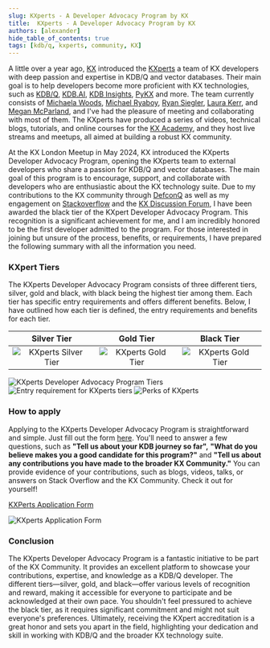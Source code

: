```yaml
---
slug: KXperts - A Developer Advocacy Program by KX
title:  KXperts - A Developer Advocacy Program by KX
authors: [alexander]
hide_table_of_contents: true
tags: [kdb/q, kxperts, community, KX]
---
```


A little over a year ago, [KX](https://www.kx.com) introduced the [KXperts](https://www.kx.com/kxperts/) a team of KX developers with deep passion and expertise in KDB/Q and vector databases. Their main goal is to help developers become more proficient with KX technologies, such as [KDB/Q](https://code.kx.com/q/), [KDB.AI](https://kdb.ai), [KDB Insights](https://code.kx.com/insights/1.10/microservices/index.html), [PyKX](https://code.kx.com/pykx/2.5/) and more. The team currently consists of [Michaela Woods](https://www.linkedin.com/in/michaela-woods-50502b60/), [Michael Ryaboy](https://www.linkedin.com/in/michael-ryaboy-software-engineer/), [Ryan Siegler](https://www.linkedin.com/in/ryan-siegler-816207102/), [Laura Kerr](https://www.linkedin.com/in/laura-kerr-59046069/), and [Megan McParland](https://www.linkedin.com/in/megan-mcparland-4605b9180/), and I've had the pleasure of meeting and collaborating with most of them. The KXperts have produced a series of videos, technical blogs, tutorials, and online courses for the [KX Academy](https://learninghub.kx.com), and they host live streams and meetups, all aimed at building a robust KX community.

<!-- truncate -->

At the KX London Meetup in May 2024, KX introduced the KXperts Developer Advocacy Program, opening the KXperts team to external developers who share a passion for KDB/Q and vector databases. The main goal of this program is to encourage, support, and collaborate with developers who are enthusiastic about the KX technology suite. Due to my contributions to the KX community through [DefconQ](https://www.defconq.tech) as well as my engagement on [Stackoverflow](https://stackoverflow.com) and the [KX Discussion Forum](https://learninghub.kx.com/forums/), I have been awarded the black tier of the KXpert Developer Advocacy Program. This recognition is a significant achievement for me, and I am incredibly honored to be the first developer admitted to the program. For those interested in joining but unsure of the process, benefits, or requirements, I have prepared the following summary with all the information you need.

### KXpert Tiers

The KXperts Developer Advocacy Program consists of three different tiers, silver, gold and black, with black being the highest tier among them. Each tier has specific entry requirements and offers different benefits. Below, I have outlined how each tier is defined, the entry requirements and benefits for each tier.

Silver Tier               		 | Gold Tier				| Black Tier
:---------------------------------------:|:------------------------------------:|:-------------------------------------:
![KXperts Silver Tier](./silverBadge.png)|![KXperts Gold Tier](./goldBadge.png) |![KXperts Gold Tier](./blackBadge.png)

![KXperts Developer Advocacy Program Tiers](./tiers.png)
![Entry requirement for KXperts tiers](./requirements.png)
![Perks of KXperts](./perks.png)

### How to apply

Applying to the KXperts Developer Advocacy Program is straightforward and simple. Just fill out the form [here](https://forms.office.com/pages/responsepage.aspx?id=MmAAi833TkCPb0cZ8EFBe5SmUGAYdqNBgRUb7Zmk5fZURUhNMUpQTUEzWlZGV04zRTlMQUpHU1FKMSQlQCN0PWcu). You'll need to answer a few questions, such as **"Tell us about your KDB journey so far",** **"What do you believe makes you a good candidate for this program?"** and **"Tell us about any contributions you have made to the broader KX Community."** You can provide evidence of your contributions, such as blogs, videos, talks, or answers on Stack Overflow and the KX Community. Check it out for yourself!

[KXPerts Application Form](https://forms.office.com/pages/responsepage.aspx?id=MmAAi833TkCPb0cZ8EFBe5SmUGAYdqNBgRUb7Zmk5fZURUhNMUpQTUEzWlZGV04zRTlMQUpHU1FKMSQlQCN0PWcu)

![KXperts Application Form](./form.png)

### Conclusion

The KXperts Developer Advocacy Program is a fantastic initiative to be part of the KX Community. It provides an excellent platform to showcase your contributions, expertise, and knowledge as a KDB/Q developer. The different tiers—silver, gold, and black—offer various levels of recognition and reward, making it accessible for everyone to participate and be acknowledged at their own pace. You shouldn't feel pressured to achieve the black tier, as it requires significant commitment and might not suit everyone's preferences. Ultimately, receiving the KXpert accreditation is a great honor and sets you apart in the field, highlighting your dedication and skill in working with KDB/Q and the broader KX technology suite.
